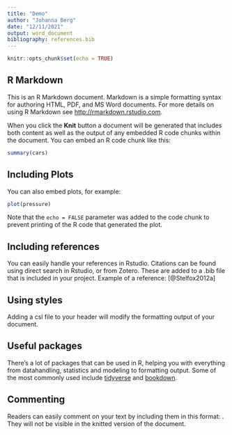 ```yaml
---
title: "Demo"
author: "Johanna Berg"
date: "12/11/2021"
output: word_document
bibliography: references.bib
---
```


```r
knitr::opts_chunk$set(echo = TRUE)
```

## R Markdown

This is an R Markdown document. Markdown is a simple formatting syntax for authoring HTML, PDF, and MS Word documents. For more details on using R Markdown see <http://rmarkdown.rstudio.com>.

When you click the **Knit** button a document will be generated that includes both content as well as the output of any embedded R code chunks within the document. You can embed an R code chunk like this:

```r
summary(cars)
```

## Including Plots

You can also embed plots, for example:

```r
plot(pressure)
```

Note that the `echo = FALSE` parameter was added to the code chunk to prevent printing of the R code that generated the plot.

## Including references

You can easily handle your references in Rstudio. Citations can be found using direct search in Rstudio, or from Zotero. These are added to a .bib file that is included in your project. Example of a reference: [@Stelfox2012a]

## Using styles

Adding a csl file to your header will modify the formatting output of your document.

## Useful packages

There's a lot of packages that can be used in R, helping you with everything from datahandling, statistics and modeling to formatting output. Some of the most commonly used include [tidyverse](https://www.tidyverse.org) and [bookdown](https://bookdown.org).

## Commenting

Readers can easily comment on your text by including them in this format: <!-- Here's a comment -->. They will not be visible in the knitted version of the document.
